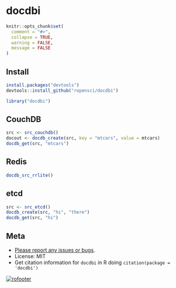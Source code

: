 docdbi
========

```r
knitr::opts_chunk$set(
  comment = "#>",
  collapse = TRUE,
  warning = FALSE,
  message = FALSE
)
```

## Install

```r
install.packages("devtools")
devtools::install_github("ropensci/docdbi")
```

```r
library("docdbi")
```

## CouchDB

```r
src <- src_couchdb()
docout <- docdb_create(src, key = "mtcars", value = mtcars)
docdb_get(src, "mtcars")
```

## Redis

```r
docdb_src_rrlite()
```

## etcd 

```r
src <- src_etcd()
docdb_create(src, "hi", "there")
docdb_get(src, "hi")
```

## Meta

* [Please report any issues or bugs](https://github.com/ropensci/docdbi/issues).
* License: MIT
* Get citation information for `docdbi` in R doing `citation(package = 'docdbi')`

[![rofooter](http://ropensci.org/public_images/github_footer.png)](http://ropensci.org)
